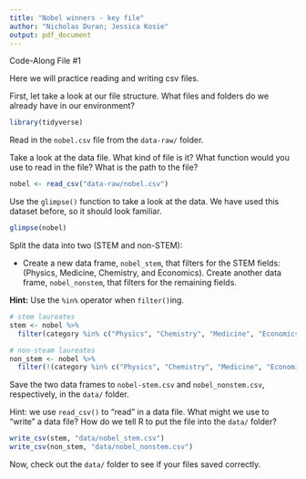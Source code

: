 ```yaml
---
title: "Nobel winners - key file"
author: "Nicholas Duran; Jessica Kosie"
output: pdf_document
---
```


Code-Along File #1

Here we will practice reading and writing csv files.

First, let take a look at our file structure. What files and folders do we already have in our environment?

```r

library(tidyverse)

```

Read in the `nobel.csv` file from the `data-raw/` folder.

Take a look at the data file. What kind of file is it? What function would you use to read in the file? What is the path to the file?

```r

nobel <- read_csv("data-raw/nobel.csv")

```

Use the `glimpse()` function to take a look at the data. We have used this dataset before, so it should look familiar.

```r

glimpse(nobel)

```

Split the data into two (STEM and non-STEM):

  - Create a new data frame, `nobel_stem`, that filters for the STEM fields: (Physics, Medicine, Chemistry, and Economics).
Create another data frame, `nobel_nonstem`, that filters for the remaining fields.

**Hint:** Use the `%in%` operator when `filter()`ing.

```r

# stem laureates
stem <- nobel %>%
  filter(category %in% c("Physics", "Chemistry", "Medicine", "Economics"))

# non-steam laureates
non_stem <- nobel %>%
  filter(!(category %in% c("Physics", "Chemistry", "Medicine", "Economics")))

```

Save the two data frames to `nobel-stem.csv` and `nobel_nonstem.csv`, respectively, in the  `data/` folder.

Hint: we use `read_csv()` to "read" in a data file. What might we use to "write" a data file? How do we tell R to put the file into the `data/` folder?

```r

write_csv(stem, "data/nobel_stem.csv")
write_csv(non_stem, "data/nobel_nonstem.csv")

```

Now, check out the `data/` folder to see if your files saved correctly.


